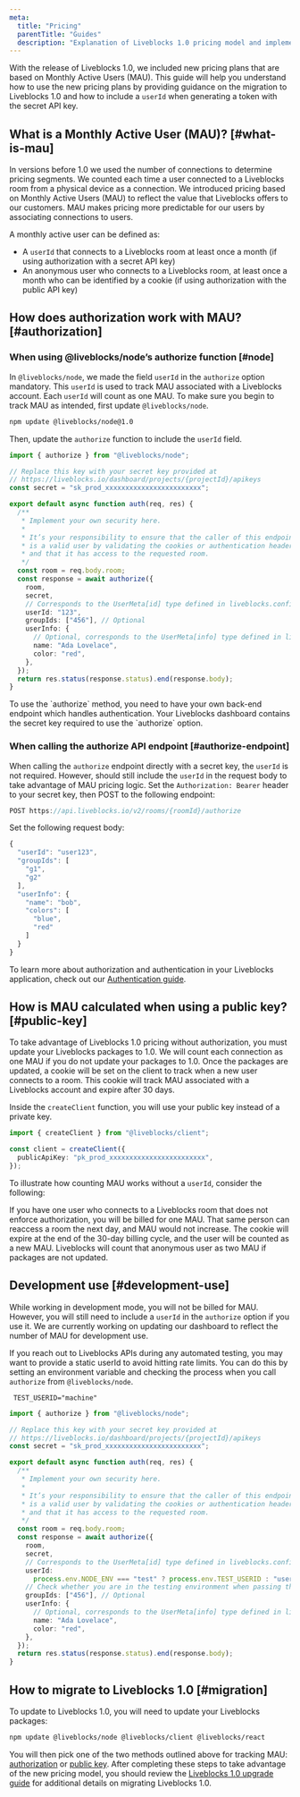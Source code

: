```yaml
---
meta:
  title: "Pricing"
  parentTitle: "Guides"
  description: "Explanation of Liveblocks 1.0 pricing model and implementation"
---
```


With the release of Liveblocks 1.0, we included new pricing plans that are based
on Monthly Active Users (MAU). This guide will help you understand how to use
the new pricing plans by providing guidance on the migration to Liveblocks 1.0
and how to include a `userId` when generating a token with the secret API key.

## What is a Monthly Active User (MAU)? [#what-is-mau]

In versions before 1.0 we used the number of connections to determine pricing
segments. We counted each time a user connected to a Liveblocks room from a
physical device as a connection. We introduced pricing based on Monthly Active
Users (MAU) to reflect the value that Liveblocks offers to our customers. MAU
makes pricing more predictable for our users by associating connections to
users.

A monthly active user can be defined as:

- A `userId` that connects to a Liveblocks room at least once a month (if using
  authorization with a secret API key)
- An anonymous user who connects to a Liveblocks room, at least once a month who
  can be identified by a cookie (if using authorization with the public API key)

## How does authorization work with MAU? [#authorization]

### When using @liveblocks/node’s authorize function [#node]

In `@liveblocks/node`, we made the field `userId` in the `authorize` option
mandatory. This `userId` is used to track MAU associated with a Liveblocks
account. Each `userId` will count as one MAU. To make sure you begin to track MAU
as intended, first update `@liveblocks/node`.

```bash
npm update @liveblocks/node@1.0
```

Then, update the `authorize` function to include the `userId` field.

```ts highlight="16,20"
import { authorize } from "@liveblocks/node";

// Replace this key with your secret key provided at
// https://liveblocks.io/dashboard/projects/{projectId}/apikeys
const secret = "sk_prod_xxxxxxxxxxxxxxxxxxxxxxxx";

export default async function auth(req, res) {
  /**
   * Implement your own security here.
   *
   * It’s your responsibility to ensure that the caller of this endpoint
   * is a valid user by validating the cookies or authentication headers
   * and that it has access to the requested room.
   */
  const room = req.body.room;
  const response = await authorize({
    room,
    secret,
    // Corresponds to the UserMeta[id] type defined in liveblocks.config.ts
    userId: "123",
    groupIds: ["456"], // Optional
    userInfo: {
      // Optional, corresponds to the UserMeta[info] type defined in liveblocks.config.ts
      name: "Ada Lovelace",
      color: "red",
    },
  });
  return res.status(response.status).end(response.body);
}
```

<Banner title="Using a secret key with authorization">
  To use the `authorize` method, you need to have your own back-end endpoint
  which handles authentication. Your Liveblocks dashboard contains the secret
  key required to use the `authorize` option.
</Banner>

### When calling the authorize API endpoint [#authorize-endpoint]

When calling the `authorize` endpoint directly with a secret key, the `userId`
is not required. However, should still include the `userId` in the request body
to take advantage of MAU pricing logic. Set the `Authorization: Bearer` header
to your secret key, then POST to the following endpoint:

```ts
POST https://api.liveblocks.io/v2/rooms/{roomId}/authorize
```

Set the following request body:

```ts highlight="2"
{
  "userId": "user123",
  "groupIds": [
    "g1",
    "g2"
  ],
  "userInfo": {
    "name": "bob",
    "colors": [
      "blue",
      "red"
    ]
  }
}
```

To learn more about authorization and authentication in your Liveblocks
application, check out our [Authentication guide](/docs/guides/authentication).

## How is MAU calculated when using a public key? [#public-key]

To take advantage of Liveblocks 1.0 pricing without authorization, you must
update your Liveblocks packages to 1.0. We will count each connection as one MAU
if you do not update your packages to 1.0. Once the packages are updated, a
cookie will be set on the client to track when a new user connects to a room.
This cookie will track MAU associated with a Liveblocks account and expire after
30 days.

Inside the `createClient` function, you will use your public key instead of a
private key.

```ts file="liveblocks.config.ts" highlight="4"
import { createClient } from "@liveblocks/client";

const client = createClient({
  publicApiKey: "pk_prod_xxxxxxxxxxxxxxxxxxxxxxxx",
});
```

To illustrate how counting MAU works without a `userId`, consider the following:

If you have one user who connects to a Liveblocks room that does not enforce
authorization, you will be billed for one MAU. That same person can reaccess a
room the next day, and MAU would not increase. The cookie will expire at the end
of the 30-day billing cycle, and the user will be counted as a new MAU.
Liveblocks will count that anonymous user as two MAU if packages are not updated.

## Development use [#development-use]

While working in development mode, you will not be billed for MAU. However, you
will still need to include a `userId` in the `authorize` option if you use it.
We are currently working on updating our dashboard to reflect the number of MAU
for development use.

If you reach out to Liveblocks APIs during any automated testing, you may want
to provide a static userId to avoid hitting rate limits. You can do this by
setting an environment variable and checking the process when you call
`authorize` from `@liveblocks/node`.

```dotenv file=".env.test"
 TEST_USERID="machine"
```

```ts highlight="20,21"
import { authorize } from "@liveblocks/node";

// Replace this key with your secret key provided at
// https://liveblocks.io/dashboard/projects/{projectId}/apikeys
const secret = "sk_prod_xxxxxxxxxxxxxxxxxxxxxxxx";

export default async function auth(req, res) {
  /**
   * Implement your own security here.
   *
   * It’s your responsibility to ensure that the caller of this endpoint
   * is a valid user by validating the cookies or authentication headers
   * and that it has access to the requested room.
   */
  const room = req.body.room;
  const response = await authorize({
    room,
    secret,
    // Corresponds to the UserMeta[id] type defined in liveblocks.config.ts
    userId:
      process.env.NODE_ENV === "test" ? process.env.TEST_USERID : "user123",
    // Check whether you are in the testing environment when passing the userId
    groupIds: ["456"], // Optional
    userInfo: {
      // Optional, corresponds to the UserMeta[info] type defined in liveblocks.config.ts
      name: "Ada Lovelace",
      color: "red",
    },
  });
  return res.status(response.status).end(response.body);
}
```

## How to migrate to Liveblocks 1.0 [#migration]

To update to Liveblocks 1.0, you will need to update your Liveblocks packages:

```bash
npm update @liveblocks/node @liveblocks/client @liveblocks/react
```

You will then pick one of the two methods outlined above for tracking MAU:
[authorization](#authorization) or [public key](#public-key). After completing
these steps to take advantage of the new pricing model, you should review the
[Liveblocks 1.0 upgrade guide](/docs/guides/upgrading/1.0) for additional
details on migrating Liveblocks 1.0.
